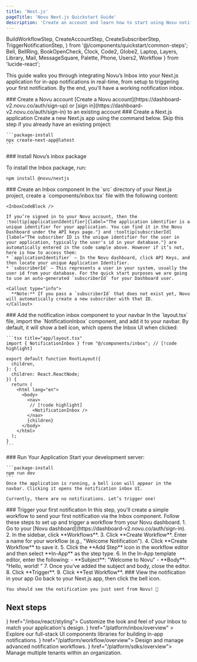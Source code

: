 ```yaml
---
title: 'Next.js'
pageTitle: 'Novu Next.js Quickstart Guide'
description: 'Create an account and learn how to start using Novu notification Inbox in your Next.js application.'
---
```


  BuildWorkflowStep,
  CreateAccountStep,
  CreateSubscriberStep,
  TriggerNotificationStep,
} from '@/components/quickstart/common-steps';
  Bell,
  BellRing,
  BookOpenCheck,
  Clock,
  Code2,
  Globe2,
  Laptop,
  Layers,
  Library,
  Mail,
  MessageSquare,
  Palette,
  Phone,
  Users2,
  Workflow
} from 'lucide-react';

This guide walks you through integrating Novu’s Inbox into your Next.js application for in-app notifications in real-time, from setup to triggering your first notification. By the end, you'll have a working notification inbox.

<Steps>
  <Step>
  ### Create a Novu account
    [Create a Novu account](https://dashboard-v2.novu.co/auth/sign-up) or [sign in](https://dashboard-v2.novu.co/auth/sign-in) to an existing account
  </Step>

  <Step>
  ### Create a Next.js application
    Create a new Next.js app using the command below. Skip this step if you already have an existing project:

    ```package-install
    npx create-next-app@latest
    ```

  </Step>

  <Step>
  ### Install Novu’s inbox package
  
  To install the Inbox package, run:
  
  ```package-install
  npm install @novu/nextjs
  ```

  </Step>

  <Step>
  ### Create an Inbox component
    In the `src` directory of your Next.js project, create a `components/inbox.tsx` file with the following content:

    <InboxCodeBlock />

    If you’re signed in to your Novu account, then the :tooltip[applicationIdentifier]{label="The application identifier is a unique identifier for your application. You can find it in the Novu Dashboard under the API keys page."} and :tooltip[subscriberId]{label="The subscriber ID is the unique identifier for the user in your application, typically the user's id in your database."} are automatically entered in the code sample above. However if it’s not, here is how to access them:
    * `applicationIdentifier` – In the Novu dashboard, click API Keys, and then locate your unique Application Identifier.
    * `subscriberId` – This represents a user in your system, usually the user id from your database. For the quick start purposes we are going to use an auto-generated `subscriberId` for your Dashboard user.

    <Callout type="info">
      **Note:** If you pass a `subscriberId` that does not exist yet, Novu will automatically create a new subscriber with that ID.
    </Callout>

  </Step>

  <Step>
  ### Add the notification inbox component to your navbar
    In the `layout.tsx` file, import the `NotificationInbox` component, and add it to your navbar. By default, it will show a bell icon, which opens the Inbox UI when clicked:

    ```tsx title="app/layout.tsx"
    import { NotificationInbox } from "@/components/inbox"; // [!code highlight]

    export default function RootLayout({
      children,
    }: {
      children: React.ReactNode;
    }) {
      return (
        <html lang="en">
          <body>
            <nav>
             // [!code highlight]
              <NotificationInbox />
            </nav>
            {children}
          </body>
        </html>
      );
    }
    ```

  </Step>

  <Step>
  ### Run Your Application
    Start your development server:

    ```package-install
    npm run dev
    ```
    Once the application is running, a bell icon will appear in the navbar. Clicking it opens the notification inbox UI.

    Currently, there are no notifications. Let’s trigger one!

  </Step>

  <Step>
  ### Trigger your first notification
    In this step, you'll create a simple workflow to send your first notification via the Inbox component. Follow these steps to set up and trigger a workflow from your Novu dashboard.
    1. Go to your [Novu dashboard](https://dashboard-v2.novu.co/auth/sign-in).
    2. In the sidebar, click **Workflows**.
    3. Click **Create Workflow**. Enter a name for your workflow (e.g., "Welcome Notification").
    4. Click **Create Workflow** to save it.
    5. Click the **Add Step** icon in the workflow editor and then select **In-App** as the step type.
    6. In the In-App template editor, enter the following:
        - **Subject**: "Welcome to Novu"
        - **Body**: "Hello, world! "
    7. Once you’ve added the subject and body, close the editor.
    8. Click **Trigger**.
    9. Click **Test Workflow**.

  </Step>

  <Step>
  ###  View the notification in your app
    Go back to your Next.js app, then click the bell icon.

    You should see the notification you just sent from Novu! 🎉

  </Step>

</Steps>

## Next steps

<Cards cols={2}>
  <Card title="Styling" icon={<Palette />} href="/inbox/react/styling">
    Customize the look and feel of your Inbox to match your application's design.
  </Card>
  <Card
    title="Inbox and preferences UI components"
    icon={<Library />}
    href="/platform/inbox/overview"
  >
    Explore our full-stack UI components libraries for building in-app notifications.
  </Card>
  <Card title="Build Workflow" icon={<Workflow />} href="/platform/workflow/overview">
     Design and manage advanced notification workflows.
  </Card>
  <Card title="SDKs" icon={<Code2 />} href="/platform/sdks/overview">
    Manage multiple tenants within an organization.
  </Card>
</Cards>
